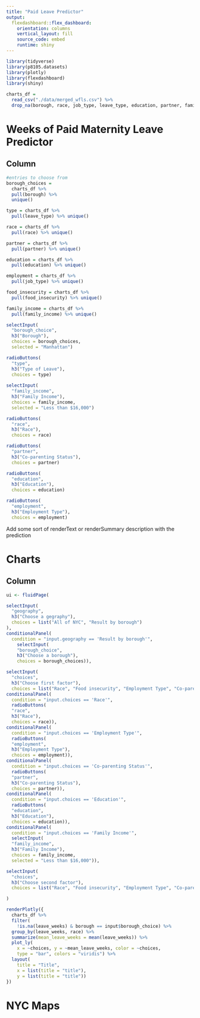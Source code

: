 ```yaml
---
title: "Paid Leave Predictor"
output: 
  flexdashboard::flex_dashboard:
    orientation: columns
    vertical_layout: fill
    source_code: embed
    runtime: shiny
---
```


```r
library(tidyverse)
library(p8105.datasets)
library(plotly)
library(flexdashboard)
library(shiny)

charts_df = 
  read_csv("./data/merged_wfls.csv") %>% 
  drop_na(borough, race, job_type, leave_type, education, partner, family_income)
```

Weeks of Paid Maternity Leave Predictor
=====================================

Column {.sidebar}
-----------------------------------------------------------------------

```r

#entries to choose from
borough_choices = 
  charts_df %>% 
  pull(borough) %>%  
  unique()

type = charts_df %>% 
  pull(leave_type) %>% unique()

race = charts_df %>% 
  pull(race) %>% unique()

partner = charts_df %>% 
  pull(partner) %>% unique()

education = charts_df %>% 
  pull(education) %>% unique()

employment = charts_df %>% 
  pull(job_type) %>% unique()

food_insecurity = charts_df %>% 
  pull(food_insecurity) %>% unique()

family_income = charts_df %>% 
  pull(family_income) %>% unique()

selectInput(
  "borough_choice",
  h3("Borough"),
  choices = borough_choices,
  selected = "Manhattan")

radioButtons(
  "type",
  h3("Type of Leave"),
  choices = type)
  
selectInput(
  "family_income",
  h3("Family Income"),
  choices = family_income,
  selected = "Less than $16,000")

radioButtons(
  "race",
  h3("Race"),
  choices = race)

radioButtons(
  "partner",
  h3("Co-parenting Status"),
  choices = partner)

radioButtons(
  "education",
  h3("Education"),
  choices = education)

radioButtons(
  "employment",
  h3("Employment Type"),
  choices = employment)

```

Add some sort of renderText or renderSummary description with the prediction

Charts
===================================== 

Column {.sidebar}
-----------------------------------------------------------------------

```r
ui <- fluidPage(

selectInput(
  "geography",
  h3("Choose a gegraphy"),
  choices = list("All of NYC", "Result by borough")
),
conditionalPanel(
  condition = "input.geography == 'Result by borough'",
    selectInput(
    "borough_choice",
    h3("Choose a borough"),
    choices = borough_choices)),

selectInput(
  "choices",
  h3("Choose first factor"),
  choices = list("Race", "Food insecurity", "Employment Type", "Co-parenting Status", "Family Income", "Type of Leave")),
conditionalPanel(
  condition = "input.choices == 'Race'",
  radioButtons(
  "race",
  h3("Race"),
  choices = race)),
conditionalPanel(
  condition = "input.choices == 'Employment Type'",
  radioButtons(
  "employment",
  h3("Employment Type"),
  choices = employment)),
conditionalPanel(
  condition = "input.choices == 'Co-parenting Status'",
  radioButtons(
  "partner",
  h3("Co-parenting Status"),
  choices = partner)),
conditionalPanel(
  condition = "input.choices == 'Education'",
  radioButtons(
  "education",
  h3("Education"),
  choices = education)),
conditionalPanel(
  condition = "input.choices == 'Family Income'",
  selectInput(
  "family_income",
  h3("Family Income"),
  choices = family_income,
  selected = "Less than $16,000")),

selectInput(
  "choices",
  h3("Choose second factor"),
  choices = list("Race", "Food insecurity", "Employment Type", "Co-parenting Status", "Family Income", "Type of Leave"))

)


```

```r
renderPlotly({
  charts_df %>% 
  filter(
    !is.na(leave_weeks) & borough == input$borough_choice) %>% 
  group_by(leave_weeks, race) %>% 
  summarize(mean_leave_weeks = mean(leave_weeks)) %>% 
  plot_ly(
    x = ~choices, y = ~mean_leave_weeks, color = ~choices,
    type = "bar", colors = "viridis") %>% 
  layout(
    title = "Title",
    x = list(title = "title"),
    y = list(title = "title"))
})
```

NYC Maps
===================================== 


